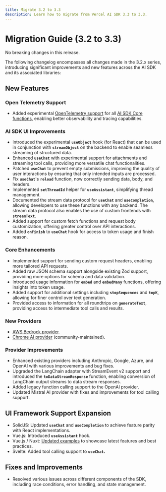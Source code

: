 ```yaml
---
title: Migrate 3.2 to 3.3
description: Learn how to migrate from Vercel AI SDK 3.3 to 3.3.
---
```


# Migration Guide (3.2 to 3.3)

No breaking changes in this release.

The following changelog encompasses all changes made in the 3.2.x series,
introducing significant improvements and new features across the AI SDK and its associated libraries:

## **New Features**

### **Open Telemetry Support**

- Added experimental [OpenTelemetry support](https://sdk.vercel.ai/docs/ai-sdk-core/telemetry#telemetry) for all [AI SDK Core functions](https://sdk.vercel.ai/docs/ai-sdk-core/overview#ai-sdk-core-functions), enabling better observability and tracing capabilities.

### **AI SDK UI Improvements**

- Introduced the experimental **`useObject`** hook (for React) that can be used in conjunction with **`streamObject`** on the backend to enable seamless streaming of structured data.
- Enhanced **`useChat`** with experimental support for attachments and streaming tool calls, providing more versatile chat functionalities.
- Patched **`useChat`** to prevent empty submissions, improving the quality of user interactions by ensuring that only intended inputs are processed.
- Fix **`useChat`**'s **`reload`** function, now correctly sending data, body, and headers.
- Implemented **`setThreadId`** helper for **`useAssistant`**, simplifying thread management.
- Documented the stream data protocol for **`useChat`** and **`useCompletion`**, allowing developers to use these functions with any backend. The stream data protocol also enables the use of custom frontends with **`streamText`**.
- Added support for custom fetch functions and request body customization, offering greater control over API interactions.
- Added **`onFinish`** to **`useChat`** hook for access to token usage and finish reason.

### **Core Enhancements**

- Implemented support for sending custom request headers, enabling more tailored API requests.
- Added raw JSON schema support alongside existing Zod support, providing more options for schema and data validation.
- Introduced usage information for **`embed`** and **`embedMany`** functions, offering insights into token usage.
- Added support for additional settings including **`stopSequences`** and **`topK`**, allowing for finer control over text generation.
- Provided access to information for all roundtrips on **`generateText`**, providing access to intermediate tool calls and results.

### **New Providers**

- [AWS Bedrock provider](https://sdk.vercel.ai/providers/ai-sdk-providers/amazon-bedrock).
- [Chrome AI provider](https://sdk.vercel.ai/providers/community-providers/chrome-ai) (community-maintained).

### **Provider Improvements**

- Enhanced existing providers including Anthropic, Google, Azure, and OpenAI with various improvements and bug fixes.
- Upgraded the LangChain adapter with StreamEvent v2 support and introduced the **`toDataStreamResponse`** function, enabling conversion of LangChain output streams to data stream responses.
- Added legacy function calling support to the OpenAI provider.
- Updated Mistral AI provider with fixes and improvements for tool calling support.

## **UI Framework Support Expansion**

- SolidJS: Updated **`useChat`** and **`useCompletion`** to achieve feature parity with React implementations.
- Vue.js: Introduced **`useAssistant`** hook.
- Vue.js / Nuxt: [Updated examples](https://github.com/vercel/ai/tree/main/examples/nuxt-openai) to showcase latest features and best practices.
- Svelte: Added tool calling support to **`useChat`.**

## **Fixes and Improvements**

- Resolved various issues across different components of the SDK, including race conditions, error handling, and state management.
